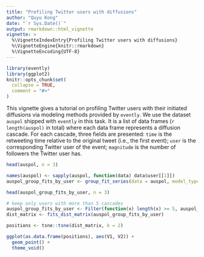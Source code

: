 ```yaml
---
title: "Profiling Twitter users with diffusions"
author: "Quyu Kong"
date: "`r Sys.Date()`"
output: rmarkdown::html_vignette
vignette: >
  %\VignetteIndexEntry{Profiling Twitter users with diffusions}
  %\VignetteEngine{knitr::rmarkdown}
  %\VignetteEncoding{UTF-8}
---
```


```r
library(evently)
library(ggplot2)
knitr::opts_chunk$set(
  collapse = TRUE,
  comment = "#>"
)
```

This vignette gives a tutorial on profiling Twitter users with their initiated diffusions via modeling methods provided by `evently`. 
We use the dataset `auspol` shipped with `evently` in this task. It is a list of data frames (`r length(auspol)` in total) where each data frame represents a diffusion cascade. For each cascade, three fields are presented: `time` is the retweeting time relative to the original tweet (i.e., the first event); `user` is the corresponding Twitter user of the event;  `magnitude` is the number of followers the Twitter user has.

```r
head(auspol, n = 3)
```


```r
names(auspol) <- sapply(auspol, function(data) data$user[[1]])
auspol_group_fits_by_user <- group_fit_series(data = auspol, model_type = 'mPL', observation_times = Inf, cores = 10)

head(auspol_group_fits_by_user, n = 3)
```

```r
# keep only users with more than 5 cascades
auspol_group_fits_by_user <- Filter(function(x) length(x) >= 5, auspol_group_fits_by_user)
dist_matrix <- fits_dist_matrix(auspol_group_fits_by_user)

positions <- tsne::tsne(dist_matrix, k = 2)
```


```r
ggplot(as.data.frame(positions), aes(V1, V2)) +
  geom_point() +
  theme_void()
```

